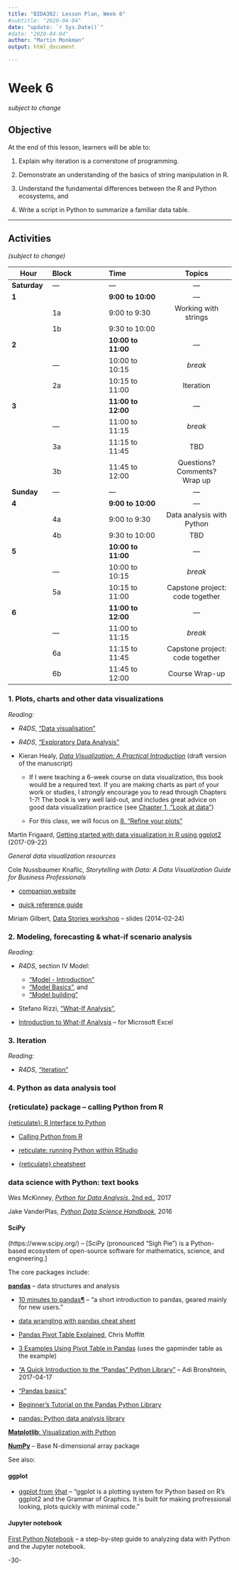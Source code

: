 ```yaml
---
title: "BIDA302: Lesson Plan, Week 6"
#subtitle: "2020-04-04"
date: "update: `r Sys.Date()`"
#date: "2020-04-04"
author: "Martin Monkman"
output: html_document

---
```


# Week 6 

_subject to change_


## Objective

At the end of this lesson, learners will be able to:

1. Explain why iteration is a cornerstone of programming. 

2. Demonstrate an understanding of the basics of string manipulation in R.

3. Understand the fundamental differences between the R and Python ecosystems, and

4. Write a script in Python to summarize a familiar data table.



***

## Activities

_(subject to change)_





| Hour  | Block      | Time              | Topics  | &#8212; |
|---    |:---        |:---               |:---:  |
|**Saturday**     | &#8212;  | &#8212; | &#8212; |
|**1**  |            | **9:00 to 10:00**| &#8212;  | &#8212; |
|       |1a          | 9:00 to 9:30      | Working with strings | &#8212; |
|       |1b          | 9:30 to 10:00     |  | &#8212; |
|**2**  |            | **10:00 to 11:00**| &#8212;  | &#8212; |
|       |&#8212;     | 10:00 to 10:15    | _break_ | &#8212; |
|       |2a          | 10:15 to 11:00    | Iteration | &#8212; |
|**3**  |            | **11:00 to 12:00**| &#8212;  | &#8212; |
|       |&#8212;     | 11:00 to 11:15    | _break_ | &#8212; |
|       |3a          | 11:15 to 11:45    | TBD | &#8212; |
|       |3b          | 11:45 to 12:00    | Questions? Comments? <br> Wrap up | &#8212; |
|**Sunday**     | &#8212;  | &#8212; | &#8212; |
|**4**  |            | **9:00 to 10:00**| &#8212;  | &#8212; |
|       |4a          | 9:00 to 9:30      | Data analysis with Python  | &#8212; |
|       |4b          | 9:30 to 10:00     | TBD | &#8212; |
|**5**  |            | **10:00 to 11:00**| &#8212;  | &#8212; |
|       |&#8212;     | 10:00 to 10:15    | _break_ | &#8212; |
|       |5a          | 10:15 to 11:00    | Capstone project: code together | &#8212; |
|**6**  |            | **11:00 to 12:00**| &#8212;  | &#8212; |
|       |&#8212;     | 11:00 to 11:15    | _break_ | &#8212; |
|       |6a          | 11:15 to 11:45    | Capstone project: code together | &#8212; |
|       |6b          | 11:45 to 12:00    | Course Wrap-up | &#8212; |



### 1. Plots, charts and other data visualizations


_Reading:_

* _R4DS_, ["Data visualisation"](https://r4ds.had.co.nz/data-visualisation.html)

* _R4DS_, ["Exploratory Data Analysis"](https://r4ds.had.co.nz/exploratory-data-analysis.html)

* Kieran Healy, [_Data Visualization: A Practical Introduction_](http://socviz.co/) (draft version of the manuscript)

  - If I were teaching a 6-week course on data visualization, this book would be a required text. If you are making charts as part of your work or studies, I _strongly_ encourage you to read through Chapters 1-7! The book is very well laid-out, and includes great advice on good data visualization practice (see [Chapter 1, "Look at data"](http://socviz.co/lookatdata.html#lookatdata))  
  
  - For this class, we will focus on [8. "Refine your plots"](http://socviz.co/refineplots.html#refineplots)

  
Martin Frigaard, [Getting started with data visualization in R using ggplot2](https://www.storybench.org/getting-started-data-visualization-r-using-ggplot2/) (2017-09-22)


_General data visualization resources_

Cole Nussbaumer Knaflic, _Storytelling with Data: A Data Visualization Guide for Business Professionals_

* [companion website](http://www.storytellingwithdata.com/)

* [quick reference guide](http://storage.cloversites.com/flemingmartinllc/documents/storytelling%20with%20data%20QUICK%20REFERENCE%20GUIDE.pdf)


Miriam Gilbert, [Data Stories workshop](https://www.slideshare.net/miriamgilbert08/data-stories-workshop-34390209) -- slides (2014-02-24)


### 2. Modeling, forecasting & what-if scenario analysis


_Reading:_

* _R4DS_, section IV Model:

  - ["Model - Introduction"](https://r4ds.had.co.nz/model-intro.html) 
  - ["Model Basics"](https://r4ds.had.co.nz/model-basics.html), and 
  - ["Model building"](https://r4ds.had.co.nz/model-building.html)

* Stefano Rizzi, ["What-If Analysis"](http://www-db.deis.unibo.it/~srizzi/PDF/eds-WIA.pdf), 

* [Introduction to What-If Analysis](https://support.office.com/en-us/article/introduction-to-what-if-analysis-22bffa5f-e891-4acc-bf7a-e4645c446fb4) -- for Microsoft Excel



### 3. Iteration


_Reading:_

* _R4DS_, ["Iteration"](https://r4ds.had.co.nz/iteration.html) 



### 4. Python as data analysis tool


### {reticulate} package -- calling Python from R

[{reticulate}: R Interface to Python](https://rstudio.github.io/reticulate/)

* [Calling Python from R](https://rstudio.github.io/reticulate/articles/calling_python.html)

* [reticulate: running Python within RStudio](https://teachdatascience.com/reticulate/)

* [{reticulate} cheatsheet](https://github.com/rstudio/cheatsheets/raw/master/reticulate.pdf)



### data science with Python: text books

Wes McKinney, [_Python for Data Analysis_, 2nd ed.](https://wesmckinney.com/pages/book.html), 2017

Jake VanderPlas, [_Python Data Science Handbook_](http://shop.oreilly.com/product/0636920034919.do), 2016



#### SciPy

(https://www.scipy.org/) -- [SciPy (pronounced “Sigh Pie”) is a Python-based ecosystem of open-source software for mathematics, science, and engineering.]

The core packages include:

[**pandas**](https://pandas.pydata.org/) -- data structures and analysis

* [10 minutes to pandas¶](https://pandas.pydata.org/pandas-docs/stable/getting_started/10min.html) -- "a short introduction to pandas, geared mainly for new users."

* [data wrangling with pandas cheat sheet](https://github.com/pandas-dev/pandas/blob/master/doc/cheatsheet/Pandas_Cheat_Sheet.pdf)

* [Pandas Pivot Table Explained](https://pbpython.com/pandas-pivot-table-explained.html), Chris Moffitt

* [3 Examples Using Pivot Table in Pandas](https://cmdlinetips.com/2018/12/pivot-table-in-python-pandas/) (uses the gapminder table as the example)


* ["A Quick Introduction to the “Pandas” Python Library"](https://towardsdatascience.com/a-quick-introduction-to-the-pandas-python-library-f1b678f34673) -- Adi Bronshtein, 2017-04-17

* ["Pandas basics"](https://www.learnpython.org/en/Pandas_Basics)

* [Beginner's Tutorial on the Pandas Python Library](https://stackabuse.com/beginners-tutorial-on-the-pandas-python-library/)

* [pandas: Python data analysis library](https://teachdatascience.com/pandas/)



[**Matplotlib**: Visualization with Python](https://matplotlib.org/)


[**NumPy**](https://numpy.org/) -- Base N-dimensional array package


See also: 

#### ggplot

* [ggplot from ŷhat](http://ggplot.yhathq.com/) -- "ggplot is a plotting system for Python based on R's ggplot2 and the Grammar of Graphics. It is built for making profressional looking, plots quickly with minimal code."


#### Jupyter notebook

[First Python Notebook](http://www.firstpythonnotebook.org/) -- a step-by-step guide to analyzing data with Python and the Jupyter notebook.



-30-
